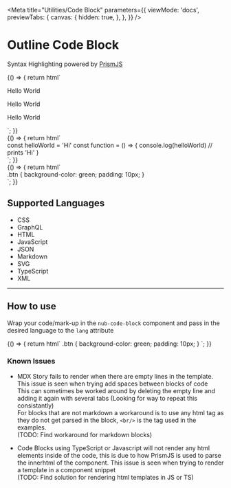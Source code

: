 
<Meta
  title="Utilities/Code Block"
  parameters={{
    viewMode: 'docs',
    previewTabs: {
      canvas: {
        hidden: true,
      },
    },
  }}
/>

# Outline Code Block
Syntax Highlighting powered by [PrismJS](https://prismjs.com/])

<Story name="HTML Block">
  {() => {
    return html`
    <div class='w-1/2'>
      <nub-code-block language="html">
        <div>
          <p>Hello World</p>
          <p>Hello World</p>
          <p>Hello World</p>
        </div>
      </nub-code-block>
    </div>
    `;
  }}
</Story>

<br />

<Story name="TypeScript Block">
  {() => {
    return html`
      <div class='w-1/2'>
      <nub-code-block language="typescript">
          const helloWorld = 'Hi'
          const function = () => {
            console.log(helloWorld) // prints 'Hi'
          }
      </nub-code-block>
      </div>
    `;
  }}
</Story>

<br />

<Story name="CSS Block">
  {() => {
    return html`
      <div class='w-1/2'>
      <nub-code-block language="css">
        .btn {
          background-color: green;
          padding: 10px;
        }
      </nub-code-block>
      </div>
    `;
  }}
</Story>

<br />

## Supported Languages

- CSS
- GraphQL
- HTML
- JavaScript
- JSON
- Markdown
- SVG
- TypeScript
- XML

<hr />

## How to use

Wrap your code/mark-up in the `nub-code-block` component and pass in the desired language to the `lang` attribute

<Story name="How to Use">
  {() => {
    return html`
        <nub-code-block language="html">
          <nub-code-block language="css">
            .btn {
              background-color: green;
              padding: 10px;
            }
          </nub-code-block>
      </nub-code-block>
`;
  }}
</Story>

### Known Issues

- MDX Story fails to render when there are empty lines in the template. This issue is seen when trying add spaces between blocks of code<br/>
This can sometimes be worked around by deleting the empty line and adding it again with several tabs (Looking for way to repeat this consistantly)<br/>
For blocks that are not markdown a workaround is to use any html tag as they do not get parsed in the block, `<br/>` is the tag used in the examples.<br/>
(TODO: Find workaround for markdown blocks)

- Code Blocks using TypeScript or Javascript will not render any html elements inside of the code, this is due to how PrismJS is used to parse the innerhtml of the component. This issue is seen when trying to render a template in a component snippet<br/>
(TODO: Find solution for rendering html templates in JS or TS)
